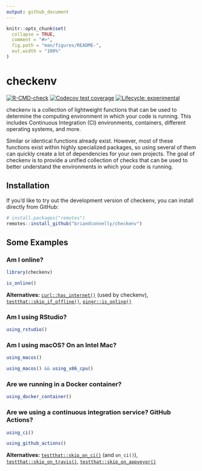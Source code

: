 ```yaml
---
output: github_document
---
```


<!-- README.md is generated from README.Rmd. Please edit that file -->

```r
knitr::opts_chunk$set(
  collapse = TRUE,
  comment = "#>",
  fig.path = "man/figures/README-",
  out.width = "100%"
)
```

# checkenv

<!-- badges: start -->
[![R-CMD-check](https://github.com/briandconnelly/checkenv/actions/workflows/R-CMD-check.yaml/badge.svg)](https://github.com/briandconnelly/checkenv/actions/workflows/R-CMD-check.yaml)
[![Codecov test coverage](https://codecov.io/gh/briandconnelly/checkenv/branch/main/graph/badge.svg)](https://app.codecov.io/gh/briandconnelly/checkenv?branch=main)
[![Lifecycle: experimental](https://img.shields.io/badge/lifecycle-experimental-orange.svg)](https://lifecycle.r-lib.org/articles/stages.html#experimental)
<!-- badges: end -->

checkenv is a collection of lightweight functions that can be used to determine the computing environment in which your code is running.
This includes Continuous Integration (CI) environments, containers, different operating systems, and more.

Similar or identical functions already exist.
However, most of these functions exist within highly specialized packages, so using several of them can quickly create a lot of dependencies for your own projects.
The goal of checkenv is to provide a unified collection of checks that can be used to better understand the environments in which your code is running.


## Installation

If you’d like to try out the development version of checkenv, you can
install directly from GitHub:

``` r
# install.packages("remotes")
remotes::install_github("briandconnelly/checkenv")
```

## Some Examples

### Am I online?

```r
library(checkenv)

is_online()
```

**Alternatives:** [`curl::has_internet()`](https://jeroen.cran.dev/curl/reference/nslookup.html) (used by checkenv), [`testthat::skip_if_offline()`](https://testthat.r-lib.org/reference/skip.html), [`pingr::is_online()`](https://github.com/r-lib/pingr) 


### Am I using RStudio?

```r
using_rstudio()
```


### Am I using macOS? On an Intel Mac?

```r
using_macos()
```

```r
using_macos() && using_x86_cpu()
```


### Are we running in a Docker container?

```r
using_docker_container()
```


### Are we using a continuous integration service? GitHub Actions?

```r
using_ci()

using_github_actions()
```

**Alternatives:** [`testthat::skip_on_ci()`](https://testthat.r-lib.org/reference/skip.html) (and `on_ci()`), [`testthat::skip_on_travis()`](https://testthat.r-lib.org/reference/skip.html), [`testthat::skip_on_appveyor()`](https://testthat.r-lib.org/reference/skip.html) 
